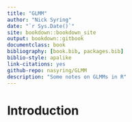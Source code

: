 ```yaml
--- 
title: "GLMM"
author: "Nick Syring"
date: "`r Sys.Date()`"
site: bookdown::bookdown_site
output: bookdown::gitbook
documentclass: book
bibliography: [book.bib, packages.bib]
biblio-style: apalike
link-citations: yes
github-repo: nasyring/GLMM
description: "Some notes on GLMMs in R"
---
```


# Introduction

